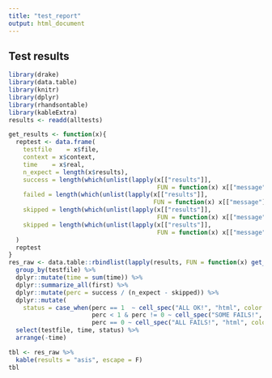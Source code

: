 ```yaml
---
title: "test_report"
output: html_document
---
```

<link rel="stylesheet" type="text/css" href="http://cdn.datatables.net/1.10.5/css/jquery.dataTables.min.css">
<script src="http://code.jquery.com/jquery-2.1.2.min.js"></script>
<script src="http://cdn.datatables.net/1.10.5/js/jquery.dataTables.min.js"></script>

<script type="text/javascript">
         $(document).ready(function() {
             $("table").DataTable();
         } );
</script>
## Test results

```r
library(drake)
library(data.table)
library(knitr)
library(dplyr)
library(rhandsontable)
library(kableExtra)
results <- readd(alltests)

get_results <- function(x){
  reptest <- data.frame(
    testfile    = x$file,
    context = x$context, 
    time    = x$real, 
    n_expect = length(x$results),
    success = length(which(unlist(lapply(x[["results"]],
                                         FUN = function(x) x[["message"]])) == "success")), 
    failed = length(which(unlist(lapply(x[["results"]],
                                        FUN = function(x) x[["message"]])) == "failed")), 
    skipped = length(which(unlist(lapply(x[["results"]],
                                         FUN = function(x) x[["message"]])) == "Unavailable")),
    skipped = length(which(unlist(lapply(x[["results"]],
                                         FUN = function(x) x[["message"]])) == "'Empty test'"))
  )
  reptest
}
res_raw <- data.table::rbindlist(lapply(results, FUN = function(x) get_results(x))) %>% 
  group_by(testfile) %>% 
  dplyr::mutate(time = sum(time)) %>% 
  dplyr::summarize_all(first) %>% 
  dplyr::mutate(perc = success / (n_expect - skipped)) %>% 
  dplyr::mutate(
    status = case_when(perc == 1  ~ cell_spec("ALL OK!", "html", color = "green", bold = T), 
                       perc < 1 & perc != 0 ~ cell_spec("SOME FAILS!", "html", color = "orange", bold = T),
                       perc == 0 ~ cell_spec("ALL FAILS!", "html", color = "red", bold = T))) %>% 
  select(testfile, time, status) %>% 
  arrange(-time)

tbl <- res_raw %>% 
  kable(results = "asis", escape = F)
tbl
```
